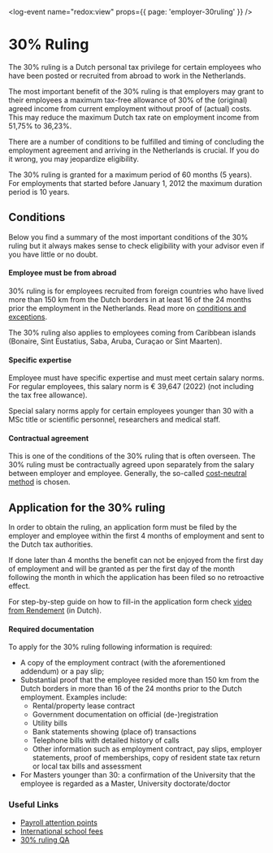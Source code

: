 <log-event name="redox:view" props={{ page: 'employer-30ruling' }} />

# 30% Ruling
The 30% ruling is a Dutch personal tax privilege for certain employees who have been posted or recruited from abroad to work in the Netherlands.

The most important benefit of the 30% ruling is that employers may grant to their employees a maximum tax-free allowance of 30% of the (original) agreed income from current employment without proof of (actual) costs. This may reduce the maximum Dutch tax rate on employment income from 51,75% to 36,23%.

There are a number of conditions to be fulfilled and timing of concluding the employment agreement and arriving in the Netherlands is crucial. If you do it wrong, you may jeopardize eligibility.

The 30% ruling is granted for a maximum period of 60 months (5 years). For employments that started before January 1, 2012 the maximum duration period is 10 years.

## Conditions

Below you find a summary of the most important conditions of the 30% ruling but it always makes sense to check eligibility with your advisor even if you have little or no doubt.

#### Employee must be from abroad
30% ruling is for employees recruited from foreign countries who have lived more than 150 km from the Dutch borders in at least 16 of the 24 months prior the employment in the Netherlands. Read more on [conditions and exceptions](https://www.ttt-group.com/knowledge-base/conditions-of-the-30-ruling/#150km%20condition).

<callout>
    The 30% ruling also applies to employees coming from Caribbean islands (Bonaire, Sint Eustatius, Saba, Aruba, Curaçao or Sint Maarten).
</callout>

#### Specific expertise

Employee must have specific expertise and must meet certain salary norms. For regular employees, this salary norm is € 39,647 (2022) (not including the tax free allowance).

Special salary norms apply for certain employees younger than 30 with a MSc title or scientific personnel, researchers and medical staff.

#### Contractual agreement

This is one of the conditions of the 30% ruling that is often overseen. The 30% ruling must be contractually agreed upon separately from the salary between employer and employee. Generally, the so-called [cost-neutral method](https://www.ttt-group.com/knowledge-base/conditions-of-the-30-ruling/#contractual%20agreement) is chosen.

## Application for the 30% ruling

In order to obtain the ruling, an application form must be filed by the employer and employee within the first 4 months of employment and sent to the Dutch tax authorities.

If done later than 4 months the benefit can not be enjoyed from the first day of employment and will be granted as per the first day of the month following the month in which the application has been filed so no retroactive effect.

For step-by-step guide on how to fill-in the application form check [video from Rendement](https://www.rendement.nl/30-procent-regeling/tools/instructie-aanvragen-30-regeling.html) (in Dutch).

#### Required documentation

To apply for the 30% ruling following information is required:

- A copy of the employment contract (with the aforementioned addendum) or a pay slip;
- Substantial proof that the employee resided more than 150 km from the Dutch borders in more than 16 of the 24 months prior to the Dutch employment. Examples include:
  - Rental/property lease contract
  - Government documentation on official (de-)registration
  - Utility bills
  - Bank statements showing (place of) transactions
  - Telephone bills with detailed history of calls
  - Other information such as employment contract, pay slips, employer statements, proof of memberships, copy of resident state tax return or local tax bills and assessment
- For Masters younger than 30: a confirmation of the University that the employee is regarded as a Master, University doctorate/doctor

### Useful Links
- [Payroll attention points](https://www.ttt-group.com/knowledge-base/payroll-attention-points/)
- [International school fees](https://www.ttt-group.com/knowledge-base/international-school-fees/)
- [30% ruling QA](https://www.rendement.nl/30-procent-regeling/toolbox/zo-past-u-de-30-regeling-correct-toe.html)
